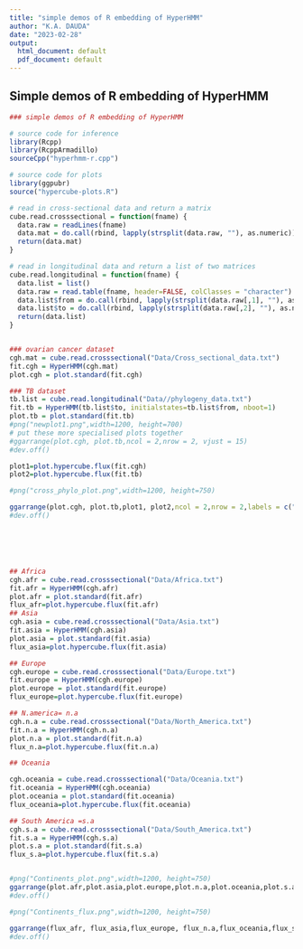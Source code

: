 ---
title: "simple demos of R embedding of HyperHMM"
author: "K.A. DAUDA"
date: "2023-02-28"
output:
  html_document: default
  pdf_document: default
---




## Simple demos of R embedding of HyperHMM



```{r ,warning=FALSE, fig.width=10,fig.height=7,echo=FALSE,message=FALSE}
### simple demos of R embedding of HyperHMM

# source code for inference
library(Rcpp)
library(RcppArmadillo)
sourceCpp("hyperhmm-r.cpp")

# source code for plots
library(ggpubr)
source("hypercube-plots.R")

# read in cross-sectional data and return a matrix
cube.read.crosssectional = function(fname) {
  data.raw = readLines(fname)
  data.mat = do.call(rbind, lapply(strsplit(data.raw, ""), as.numeric))
  return(data.mat)
}

# read in longitudinal data and return a list of two matrices
cube.read.longitudinal = function(fname) {
  data.list = list()
  data.raw = read.table(fname, header=FALSE, colClasses = "character")
  data.list$from = do.call(rbind, lapply(strsplit(data.raw[,1], ""), as.numeric))
  data.list$to = do.call(rbind, lapply(strsplit(data.raw[,2], ""), as.numeric))
  return(data.list)
}


### ovarian cancer dataset
cgh.mat = cube.read.crosssectional("Data/Cross_sectional_data.txt")
fit.cgh = HyperHMM(cgh.mat)
plot.cgh = plot.standard(fit.cgh)

### TB dataset
tb.list = cube.read.longitudinal("Data//phylogeny_data.txt")
fit.tb = HyperHMM(tb.list$to, initialstates=tb.list$from, nboot=1)
plot.tb = plot.standard(fit.tb)
#png("newplot1.png",width=1200, height=700)
# put these more specialised plots together
#ggarrange(plot.cgh, plot.tb,ncol = 2,nrow = 2, vjust = 15)
#dev.off()

plot1=plot.hypercube.flux(fit.cgh)
plot2=plot.hypercube.flux(fit.tb)

#png("cross_phylo_plot.png",width=1200, height=750)

ggarrange(plot.cgh, plot.tb,plot1, plot2,ncol = 2,nrow = 2,labels = c("A", "B", "C","D"),size=10)
#dev.off()






## Africa
cgh.afr = cube.read.crosssectional("Data/Africa.txt")
fit.afr = HyperHMM(cgh.afr)
plot.afr = plot.standard(fit.afr)
flux_afr=plot.hypercube.flux(fit.afr)
## Asia
cgh.asia = cube.read.crosssectional("Data/Asia.txt")
fit.asia = HyperHMM(cgh.asia)
plot.asia = plot.standard(fit.asia)
flux_asia=plot.hypercube.flux(fit.asia)

## Europe
cgh.europe = cube.read.crosssectional("Data/Europe.txt")
fit.europe = HyperHMM(cgh.europe)
plot.europe = plot.standard(fit.europe)
flux_europe=plot.hypercube.flux(fit.europe)

## N.america= n.a
cgh.n.a = cube.read.crosssectional("Data/North_America.txt")
fit.n.a = HyperHMM(cgh.n.a)
plot.n.a = plot.standard(fit.n.a)
flux_n.a=plot.hypercube.flux(fit.n.a)

## Oceania

cgh.oceania = cube.read.crosssectional("Data/Oceania.txt")
fit.oceania = HyperHMM(cgh.oceania)
plot.oceania = plot.standard(fit.oceania)
flux_oceania=plot.hypercube.flux(fit.oceania)

## South America =s.a
cgh.s.a = cube.read.crosssectional("Data/South_America.txt")
fit.s.a = HyperHMM(cgh.s.a)
plot.s.a = plot.standard(fit.s.a)
flux_s.a=plot.hypercube.flux(fit.s.a)


#png("Continents_plot.png",width=1200, height=750)
ggarrange(plot.afr,plot.asia,plot.europe,plot.n.a,plot.oceania,plot.s.a,ncol = 3,nrow = 3,labels = c("A", "B", "C","D","E","F"),size = 10)
#dev.off()

#png("Continents_flux.png",width=1200, height=750)

ggarrange(flux_afr, flux_asia,flux_europe, flux_n.a,flux_oceania,flux_s.a,ncol = 3,nrow =3,labels = c("A", "B", "C","D","E","F"),size = 10)
#dev.off()
```






